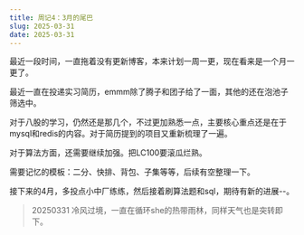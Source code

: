 ```yaml
---
title: 周记4：3月的尾巴
slug: 2025-03-31
date: 2025-03-31
---
```


最近一段时间，一直拖着没有更新博客，本来计划一周一更，现在看来是一个月一更了。

最近一直在投递实习简历，emmm除了腾子和团子给了一面，其他的还在泡池子筛选中。

对于八股的学习，仍然还是那几个，不过更加熟悉一点，主要核心重点还是在于mysql和redis的内容。对于简历提到的项目又重新梳理了一遍。

对于算法方面，还需要继续加强。把LC100要滚瓜烂熟。

需要记忆的模板：二分、快排、背包、子集等等，后续有空整理一下。

接下来的4月，多投点小中厂练练，然后接着刷算法题和sql，期待有新的进展--。

> 20250331 冷风过境，一直在循环she的热带雨林，同样天气也是突转即下。